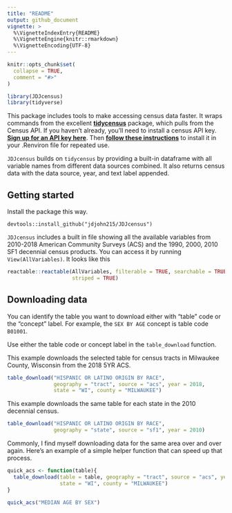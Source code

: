 ```yaml
---
title: "README"
output: github_document
vignette: >
  %\VignetteIndexEntry{README}
  %\VignetteEngine{knitr::rmarkdown}
  %\VignetteEncoding{UTF-8}
---
```


```r
knitr::opts_chunk$set(
  collapse = TRUE,
  comment = "#>"
)
```

```r
library(JDJcensus)
library(tidyverse)
```

This package includes tools to make accessing census data faster. It wraps commands from the excellent [**tidycensus**](https://walkerke.github.io/tidycensus/index.html) package, which pulls from the Census API. If you haven't already, you'll need to install a census API key. [**Sign up for an API key here**](https://api.census.gov/data/key_signup.html). Then [**follow these instructions**](https://walkerke.github.io/tidycensus/reference/census_api_key.html) to install it in your .Renviron file for repeated use.

`JDJcensus` builds on `tidycensus` by providing a built-in dataframe with all variable names from different data sources combined. It also returns census data with the data source, year, and text label appended.

## Getting started

Install the package this way.

`devtools::install_github("jdjohn215/JDJcensus")`

`JDJcensus` includes a built in file showing all the available variables from 2010-2018 American Community Surveys (ACS) and the 1990, 2000, 2010 SF1 decennial census products. You can access it by running `View(AllVariables)`. It looks like this

```r
reactable::reactable(AllVariables, filterable = TRUE, searchable = TRUE, defaultPageSize = 5,
                     striped = TRUE)
```

## Downloading data

You can identify the table you want to download either with "table" code or the "concept" label. For example, the `SEX BY AGE` concept is table code `B01001`.

Use either the table code or concept label in the `table_download` function.

This example downloads the selected table for census tracts in Milwaukee County, Wisconsin from the 2018 5YR ACS.
```r
table_download("HISPANIC OR LATINO ORIGIN BY RACE",
               geography = "tract", source = "acs", year = 2018, 
               state = "WI", county = "MILWAUKEE")
```

This example downloads the same table for each state in the 2010 decennial census.
```r
table_download("HISPANIC OR LATINO ORIGIN BY RACE",
               geography = "state", source = "sf1", year = 2010)
```

Commonly, I find myself downloading data for the same area over and over again. Here's an example of a simple helper function that can speed up that process.
```r
quick_acs <- function(table){
  table_download(table = table, geography = "tract", source = "acs", year = 2018,
                 state = "WI", county = "MILWAUKEE")
}

quick_acs("MEDIAN AGE BY SEX")
```
